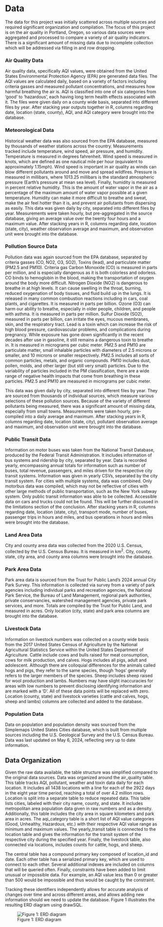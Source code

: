 # Data
The data for this project was initially scattered across multiple sources and required significant organization and compilation. The focus of this project is on the air quality in Portland, Oregon, so various data sources were aggregated and processed to compare a variety of air quality indicators. There is a significant amount of missing data due to incomplete collection which will be addressed via filling in and row dropping.

### Air Quality Data
Air quality data, specifically AQI values, were obtained from the United States Environmental Protection Agency (EPA) pre generated data files. The AQI values are calculated daily, based on a variety of factors including criteria gasses and measured pollutant concentrations, and measures how harmful breathing the air is. AQI is classified into one of six categories from ‘good’ to ‘hazardous’, each having long term health effects associated with it. The files were given daily on a county wide basis, separated into different files by year. After stacking year outputs together in R, columns regarding date, location (state, county), AQI, and AQI category were brought into the database.

### Meteorological Data
Historical weather data was also sourced from the EPA database, measured by thousands of weather stations across the country. Measurements tracked include temperature, wind speed, air pressure, and humidity. Temperature is measured in degrees fahrenheit. Wind speed is measured in knots, which are defined as one nautical mile per hour (equivalent to approximately 1.15mph). Wind speed is important in air quality as winds can blow different pollutants around and move and spread wildfires. Pressure is measured in millibars, where 1013.25 millibars is the standard atmospheric pressure (Earth’s pressure at mean sea level). Finally, humidity is measured in percent relative humidity. This is the amount of water vapor in the air as a percentage of the maximum amount of water vapor possible at a given temperature. Humidity can make it more difficult to breathe and sweat, make the air feel hotter than it is, and prevent air pollutants from dispersing as easily. This data was given daily by city, separated into different files by year. Measurements were taken hourly, but pre-aggregated in the source database, giving an average value over the twenty four hours and a maximum value. After stacking years in R, columns regarding date, location (state, city), weather observation average and maximum, and observation unit were brought into the database.

### Pollution Source Data
Pollution data was again sourced from the EPA database, separated by criteria gasses (CO, NO2, O3, SO2), Toxins (lead), and particulate matter (PM2.5 and PM10). Criteria gas Carbon Monoxide (CO) is measured in parts per million, and is especially dangerous as it is both colorless and odorless. CO binds to hemoglobin in the blood, making the transportation of oxygen around the body more difficult. Nitrogen Dioxide (NO2)  is dangerous to breathe in at high levels. It can cause swelling in the throat, burning, reduced oxygenation of body tissues, and fluid build up in the lungs. It is released in many common combustion reactions including in cars, coal plants, and cigarettes. It is measured in parts per billion. Ozone (O3) can harm our ability to breathe, especially in older people, children, and people with asthma. It is measured in parts per million. Sulfur Dioxide (SO2), measured in parts per billion, can irritate the eyes, mucous membranes, skin, and the respiratory tract. Lead is a toxin which can increase the risk of high blood pressure, cardiovascular problems, and complications during pregnancy. While exposure has gone down significantly in the recent decades after use in gasoline, it still remains a dangerous toxin to breathe in. It is measured in micrograms per cubic meter. PM2.5 and PM10 are particulate matter, small inhalable particles with diameters of 2.5 microns or smaller, and 10 microns or smaller respectively. PM2.5 includes all sorts of common particles, metals, and organic compounds. PM10 includes dust, pollen, molds, and other larger (but still very small) particles. Due to the variability of particles included in the PM classification, there are a wide range of negative health impacts that come from breathing in these particles. PM2.5 and PM10 are measured in micrograms per cubic meter.

This data was given daily by city, separated into different files by year. They are sourced from thousands of individual sources, which measure various selections of these pollution sources. Because of the variety of different pollutants being measured, there was a significant amount of missing data, especially from small towns. Measurements were taken hourly, pre-compiled into a daily average and maximum. After stacking years in R, columns regarding date, location (state, city), pollutant observation average and maximum, and observation unit were brought into the database.

### Public Transit Data
Information on motor buses was taken from the National Transit Database, produced by the Federal Transit Administration. It includes information of bus systems and ridership by city, separated by year. Data is recorded yearly, encompassing annual totals for information such as number of buses, total revenue, passengers, and miles driven for the respective city transit systems. Information was given in yearly CSVs, separated by the city transit system. For cities with multiple systems, data was combined. Only motorbus data was compiled, which may not be reflective of cities with other large methods of public transportation, such as the New York subway system. Only public transit information was able to be collected. Accessible data on cars and trucks could not be found. This will be further discussed in the limitations section of the conclusion. After stacking years in R, columns regarding date, location (state, city), transport mode, number of buses, passenger trips in hours and miles, and bus operations in hours and miles were brought into the database.

### Land Area Data 
City and county area data was collected from the 2020 U.S. Census, collected by the U.S. Census Bureau. It is measured in km^2^. City, county, state, city area, and county area columns were brought into the database.

### Park Area Data
Park area data is sourced from the Trust for Public Land’s 2024 annual City Park Survey. This information is collected via survey from a variety of park agencies including individual parks and recreation agencies, the National Park Service, the Bureau of Land Management, regional park authorities, private conservancies, watershed management agencies, private park services, and more. Totals are compiled by the Trust for Public Land, and measured in acres. Only location (city, state) and park area columns are brought into the database. 

### Livestock Data
Information on livestock numbers was collected on a county wide basis from the 2017 United States Census of Agriculture by the National Agricultural Statistics Service within the United States Department of Agriculture. Cattle include cows and bulls raised for meat consumption, cows for milk production, and calves. Hogs includes all pigs, adult and adolescent. Although there are colloquial differences for the animals called hogs and pigs, they refer to the same species, though ‘hogs’ generally refers to the larger members of the species. Sheep includes sheep raised for wool production and lambs. Numbers may have slight inaccuracies for areas with low numbers to prevent disclosing identifying information and are marked with a ‘D’. All of these data points will be replaced with zero. Location (county, state) and livestock varieties (cattle and calves, hogs, sheep and lambs) columns are collected and added to the database.

### Population Data
Data on population and population density was sourced from the Simplemaps United States Cities database, which is built from multiple sources including the U.S. Geological Survey and the U.S. Census Bureau. Data was last updated on May 6, 2024, reflecting very up to date information. 

## Data Organization
Given the raw data available, the table structure was simplified compared to the original data sources. Data was organized around the air_quality table. This table tracks AQI, pollutant, weather and toxin data daily for each location. It includes all 1438 locations with a line for each of the 2922 days in the eight year time period, reaching a total of over 4.2 million rows. Location is split into a separate table to reduce repeated data. This table lists cities, labeled with their city name, county, and state. It includes metropolitan area population data given in raw numbers and as a density. Additionally, this table includes the city area in square kilometers and park area in acres. The aqi_category table is a short list of AQI value categories (Good, Unhealthy, Hazardous, etc.) with their respective AQI value range as minimum and maximum values. The yearly_transit table is connected to the location table and gives the information for the transit system of the respective city during the specified year. Finally, the livestock table, also connected via locations, includes counts for cattle, hogs, and sheep. 

The central table has a compound primary key composed of location_id and date. Each other table has a serialized primary key, which are used to connect to each other. Several additional indexes are included on columns that will be queried often. Finally, constraints have been added to limit unusual or impossible data. For example, an AQI value less than 0 or greater than 500 would be impossible and thus would be caught by the constraint.

Tracking these identifiers independently allows for accurate analysis of changes over time and across different areas, and allows adding new information should we need to update the database. Figure 1 illustrates the resulting ERD diagram using drawSQL.

![Figure 1: ERD diagram](https://github.com/wu-msds-capstones/Air-Quality-Index/blob/main/images/erd_diagram_final_extended.png?raw=true)
